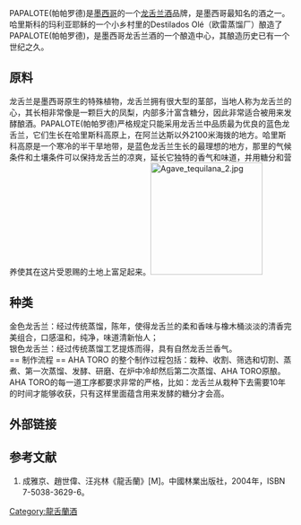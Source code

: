 {{RoughTranslation|
* http://www.trademarkia.com/papalote-rehilete-85896209.html
* http://www.trademarkia.com/aha-toro-78533461.html 
* http://www.trademarkia.com/aha-toro-76367395.html
* 完整酒牌為「{{lang|es|PAPALOTE REHILETE}}」
* {{lang|es|Mazatlan}}[[馬薩特蘭|馬薩特蘭]]，不是「玛利亚耶稣」。
* [[AHA_TORO|AHA TORO]]同一建立者，翻譯品質不佳。
}}

PAPALOTE(帕帕罗德)是[[墨西哥|墨西哥]]的一个[[龙舌兰酒|龙舌兰酒]]品牌，是墨西哥最知名的酒之一。<br />
哈里斯科的玛利亚耶稣的一个小乡村里的Destilados Olé（欧雷蒸馏厂）酿造了PAPALOTE(帕帕罗德)，是墨西哥龙舌兰酒的一个酿造中心，其酿造历史已有一个世纪之久。<br />

== 原料 ==
龙舌兰是墨西哥原生的特殊植物，龙舌兰拥有很大型的茎部，当地人称为龙舌兰的心，其长相非常像是一颗巨大的凤梨，内部多汁富含糖分，因此非常适合被用来发酵酿酒。PAPALOTE(帕帕罗德)严格规定只能采用龙舌兰中品质最为优良的蓝色龙舌兰，它们生长在哈里斯科高原上，在阿兰达斯以外2100米海拨的地方。哈里斯科高原是一个寒冷的半干旱地带，是蓝色龙舌兰生长的最理想的地方，那里的气候条件和土壤条件可以保持龙舌兰的凉爽，延长它独特的香气和味道，并用糖分和营养使其在这片受恩赐的土地上富足起来。[[File:Agave_tequilana_2.jpg|200px]]
== 种类 ==
金色龙舌兰：经过传统蒸馏，陈年，使得龙舌兰的柔和香味与橡木桶淡淡的清香完美组合，口感温和，纯净，味道清新怡人；<br />
银色龙舌兰：经过传统蒸馏工艺提炼而得，具有自然龙舌兰香气。<br />
== 制作流程 ==
AHA TORO 的整个制作过程包括：栽种、收割、筛选和切割、蒸煮、第一次蒸馏、发酵、研磨、在炉中冷却然后第二次蒸馏、AHA TORO原酿。AHA TORO的每一道工序都要求非常的严格，比如：龙舌兰从栽种下去需要10年的时间才能够收获，只有这样里面蕴含用来发酵的糖分才会高。

== 外部链接 ==
== 参考文献 ==
<div class="references-small">
# 成雅京、趙世偉、汪兆林《龍舌蘭》[M]。中國林業出版社，2004年，ISBN 7-5038-3629-6。

[[Category:龍舌蘭酒|Category:龍舌蘭酒]]